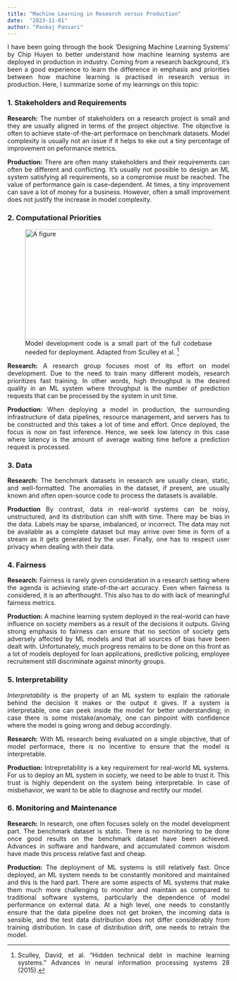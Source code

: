 ---
title: "Machine Learning in Research versus Production"
date:  "2023-11-01"
author: "Pankaj Pansari"
---

<div style="text-align: justify"> 

I have been going through the book 'Designing Machine Learning Systems' by Chip Huyen to better understand how machine learning systems are deployed in production in industry. Coming from a research background, it's been a good experience to learn the difference in emphasis and priorities between how machine learning is practised in research versus in production. Here, I summarize some of my learnings on this topic:

### 1. Stakeholders and Requirements

**Research:** The number of stakeholders on a research project is small and they are usually aligned in terms of the project objective. The objective is often to achieve state-of-the-art performace on benchmark datasets. Model complexity is usually not an issue if it helps to eke out a tiny percentage of improvement on peformance metrics.

**Production:** There are often many stakeholders and their requirements can often be different and conflicting. It's usually not possible to design an ML system satisfying all requirements, so a compromise must be reached. The value of performance gain is case-dependent. At times, a tiny improvement can save a lot of money for a business. However, often a small improvement does not justify the increase in model complexity.

### 2. Computational Priorities

<style>
.center {
    display: block;
    margin-left: auto;
    margin-right: auto;
}
</style>

<figure>
    <img src="fig_1.png" class="center" alt="A figure" width = "650" height = "250">
    <figcaption>Model development code is a small part of the full codebase needed for deployment. Adapted from Sculley et al. [^1] <figcaption>
</figure>

**Research:** A research group focuses most of its effort on model development. Due to the need to train many different models, research prioritizes fast training. In other words, high throughput is the desired quality in an ML system where throughput is the number of prediction requests that can be processed by the system in unit time.

**Production:** When deploying a model in production, the surrounding infrastructure of data pipelines, resource management, and servers has to be constructed and this takes a lot of time and effort. Once deployed, the focus is now on fast inference. Hence, we seek low latency in this case where latency is the amount of average waiting time before a prediction request is processed.

### 3. Data

**Research:** The benchmark datasets in research are usually clean, static, and well-formatted. The anomalies in the dataset, if present, are usually known and often open-source code to process the datasets is available.

**Production** By contrast, data in real-world systems can be noisy, unstructured, and its distribution can shift with time. There may be bias in the data. Labels may be sparse, imbalanced, or incorrect. The data may not be available as a complete dataset but may arrive over time in form of a stream as it gets generated by the user. Finally, one has to respect user privacy when dealing with their data.

### 4. Fairness

**Research:** Fairness is rarely given consideration in a research setting where the agenda is achieving state-of-the-art accuracy. Even when fairness is considered, it is an afterthought. This also has to do with lack of  meaningful fairness metrics. 

**Production:** A machine learning system deployed in the real-world can have influence on society members as a result of the decisions it outputs. Giving strong emphasis to fairness can ensure that no section of society gets adversely affected by ML models and that all sources of bias have been dealt with. Unfortunately, much progress remains to be done on this front as a lot of models deployed for loan applications, predictive policing, employee recruitement still discriminate against minority groups.


### 5. Interpretability

*Interpretability* is the property of an ML system to explain the rationale behind the decision it makes or the output it gives. If a system is interpretable, one can peek inside the model for better understanding; in case there is some mistake/anomaly, one can pinpoint with confidence where the model is going wrong and debug accordingly. 

**Research:** With ML research being evaluated on a single objective, that of model performace, there is no incentive to ensure that the model is interpretable. 

**Production:** Intrepretability is a key requirement for real-world ML systems. For us to deploy an ML system in society, we need to be able to trust it. This trust is highly dependent on the system being interpretable. In case of misbehavior, we want to be able to diagnose and rectify our model. 

### 6. Monitoring and Maintenance

**Research:** In research, one often focuses solely on the model development part. The benchmark dataset is static. There is no monitoring to be done once good results on the benchmark dataset have been achieved. Advances in software and hardware, and accumulated common wisdom have made this process relative fast and cheap.

**Production:** The deployment of ML systems is still relatively fast. Once deployed, an ML system needs to be constantly monitored and maintained and this is the hard part. There are some aspects of ML systems that make them much more challenging to monitor and maintain as compared to traditional software systems, particularly the dependence of model performance on external data. At a high level, one needs to constantly ensure that the data pipeline does not get broken, the incoming data is sensible, and the test data distribution does not differ considerably from training distribution. In case of distribution drift, one needs to retrain the model.

[^1]: Sculley, David, et al. "Hidden technical debt in machine learning systems." Advances in neural information processing systems 28 (2015).